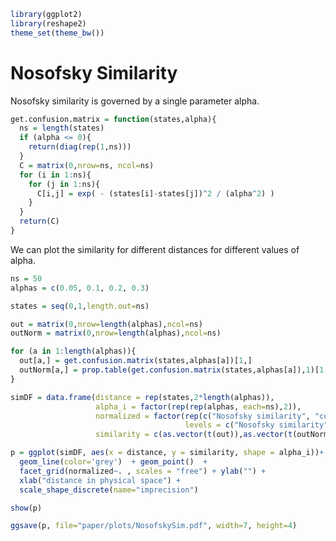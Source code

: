 ```r
library(ggplot2)
library(reshape2)
theme_set(theme_bw())
```

Nosofsky Similarity
===================

Nosofsky similarity is governed by a single parameter alpha.

```r
get.confusion.matrix = function(states,alpha){
  ns = length(states)
  if (alpha <= 0){
    return(diag(rep(1,ns)))
  }
  C = matrix(0,nrow=ns, ncol=ns)
  for (i in 1:ns){
    for (j in 1:ns){
      C[i,j] = exp( - (states[i]-states[j])^2 / (alpha^2) )
    }
  }
  return(C)
}
```

We can plot the similarity for different distances for different values of alpha.

```r
ns = 50
alphas = c(0.05, 0.1, 0.2, 0.3)

states = seq(0,1,length.out=ns)

out = matrix(0,nrow=length(alphas),ncol=ns)
outNorm = matrix(0,nrow=length(alphas),ncol=ns)

for (a in 1:length(alphas)){
  out[a,] = get.confusion.matrix(states,alphas[a])[1,]
  outNorm[a,] = prop.table(get.confusion.matrix(states,alphas[a]),1)[1,]
}

simDF = data.frame(distance = rep(states,2*length(alphas)),
                   alpha_i = factor(rep(rep(alphas, each=ns),2)),
                   normalized = factor(rep(c("Nosofsky similarity", "confusion probability"),each=ns*length(alphas)),
                                       levels = c("Nosofsky similarity", "confusion probability")),
                   similarity = c(as.vector(t(out)),as.vector(t(outNorm)))  )

p = ggplot(simDF, aes(x = distance, y = similarity, shape = alpha_i))+
  geom_line(color='grey')  + geom_point()  + 
  facet_grid(normalized~. , scales = "free") + ylab("") + 
  xlab("distance in physical space") +
  scale_shape_discrete(name="imprecision")

show(p)

ggsave(p, file="paper/plots/NosofskySim.pdf", width=7, height=4)

```


